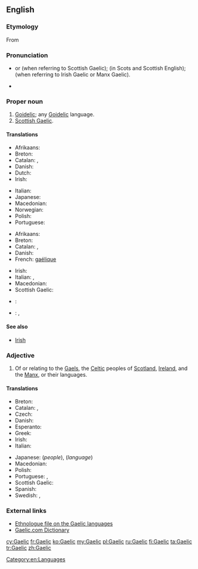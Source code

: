 {{wikipedia|dab=Gaelic}}
{{also|gaèlic}}
==English==

===Etymology===
From {{suffix|Gael|ic}}

===Pronunciation===
* {{IPA|/ɡɑːlɪk/}} or {{IPA|/ɡælɪk/}} (when referring to Scottish Gaelic); {{IPA|/ɡalɪk/}} (in Scots and Scottish English); {{IPA|/ɡeɪlɪk/}} (when referring to Irish Gaelic or Manx Gaelic).
* {{rhymes|eɪlɪk}}

===Proper noun===
{{en-proper noun}}

# [[Goidelic]]; any [[Goidelic]] language.
# [[Scottish Gaelic]].

====Translations====
{{trans-top|Goidelic}}
* Afrikaans: {{t-|af|Gaelies}}
* Breton: {{t+|br|gouezeleg|m}}
* Catalan: {{t-|ca|goidèlic|m}}, {{t-|ca|gaèlic|m}}
* Danish: {{t-|da|gælisk}}
* Dutch: {{t-|nl|Gaelisch|n}}
* Irish: {{t-|ga|Gaeilis|f|xs=Irish}}
{{trans-mid}}
* Italian: {{t-|it|gaelico|m}}
* Japanese: {{t-|ja|ゲール語|tr=gēru-go}}
* Macedonian: {{t-|mk|гелски|m|tr=gélski}}
* Norwegian: {{t-|no|gælisk}}
* Polish: {{t+|pl|celt}}
* Portuguese: {{t+|pt|gaélico|m}}
{{trans-bottom}}

{{trans-top|any Goidelic language}}
* Afrikaans: {{t-|af|Gaelies}}
* Breton: {{t+|br|gouezeleg|m}}
* Catalan: {{t-|ca|goidèlic|m}}, {{t-|ca|gaèlic|m}}
* Danish: {{t-|da|gælisk}}
* French: [[gaélique]] {{m}}
{{trans-mid}}
* Irish: {{t+|ga|Gaeilge|f|xs=Irish}}
* Italian: {{t-|it|gaelico|m}}, {{t+|it|lingua}} {{t-|it|gaelica|f}}
* Macedonian: {{t-|mk|гелски|m|tr=gélski}}
* Scottish Gaelic: {{t-|gd|Gàidhlig|f|xs=Scottish Gaelic}}
{{trans-bottom}}

{{trans-see|Scottish Gaelic}}

{{checktrans}}
* {{ttbc|es}}: {{t+|es|gaélico|m}}
* {{ttbc|sv}}: {{t+|sv|gaeliska|c}}, {{t+|sv|gäliska|c}}

====See also====
* [[Irish]]

===Adjective===
{{en-adj|-}}

# Of or relating to the [[Gael]]s, the [[Celtic]] peoples of [[Scotland]], [[Ireland]], and the [[Manx]], or their languages.

====Translations====
{{trans-top|relating to the Gaels or their language}}
* Breton: {{t-|br|gouezel}}
* Catalan: {{t-|ca|goidèlic}}, {{t-|ca|gaèlic}}
* Czech: {{t-|cs|gaelský}}
* Danish: {{t-|da|gælisk}}
* Esperanto: {{t-|eo|gaela|xs=Esperanto}}
* Greek: {{t-|el|γαελικός|tr=gaelikós|sc=Grek}}
* Irish: {{t-|ga|Gaelach|xs=Irish}}
* Italian: {{t-|it|gaelico|m}}
{{trans-mid}}
* Japanese: {{t-|ja|ゲール族|tr=gēru-zoku}} (''people''), {{t-|ja|ゲール語|tr=gēru-go}} (''language'')
* Macedonian: {{t-|mk|гелски|m|tr=gélski}}
* Polish: {{t-|pl|celtycki}}
* Portuguese: {{t+|pt|gaélico|m}},  {{t-|pt|gaélica|f}}
* Scottish Gaelic: {{t-|gd|Gàidhlig|xs=Scottish Gaelic}}
* Spanish: {{t+|es|gaélico}}
* Swedish: {{t+|sv|gaelisk}} , {{t+|sv|gälisk}}
{{trans-bottom}}

===External links===
* [http://www.ethnologue.com/show_family.asp?subid=90049 Ethnologue file on the Gaelic languages]
* [http://www.gaelic.com/ Gaelic.com Dictionary]

[[Category:en:Languages]]

[[cy:Gaelic]]
[[fr:Gaelic]]
[[ko:Gaelic]]
[[my:Gaelic]]
[[pl:Gaelic]]
[[ru:Gaelic]]
[[fi:Gaelic]]
[[ta:Gaelic]]
[[tr:Gaelic]]
[[zh:Gaelic]]